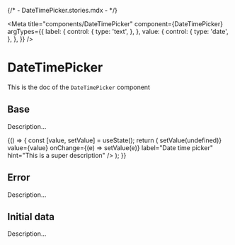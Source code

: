 {/* - DateTimePicker.stories.mdx - */}


<Meta
  title="components/DateTimePicker"
  component={DateTimePicker}
  argTypes={{
    label: {
      control: {
        type: 'text',
      },
    },
    value: {
      control: {
        type: 'date',
      },
    },
  }}
/>

# DateTimePicker

This is the doc of the `DateTimePicker` component

## Base

Description...

<Canvas>
  <Story name="base">
    {() => {
      const [value, setValue] = useState();
      return (
        <DateTimePicker
          onClear={() => setValue(undefined)}
          value={value}
          onChange={(e) => setValue(e)}
          label="Date time picker"
          hint="This is a super description"
        />
      );
    }}
  </Story>
</Canvas>

## Error

Description...

<Canvas>
  <Story name="error">
    <DateTimePicker
      label="Date time picker"
      hint="This is a super description"
      error="Very very very very very very very long error"
    />
  </Story>
</Canvas>

## Initial data

Description...

<Canvas>
  <Story name="intial data">
    <DateTimePicker
      label="Date time picker"
      hint="This is a super description"
      value="2021-10-13T10:00:00.000Z"
    />
  </Story>
</Canvas>
